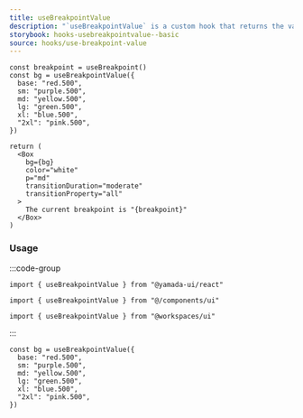 ```yaml
---
title: useBreakpointValue
description: "`useBreakpointValue` is a custom hook that returns the value of the current breakpoint from the provided object. This hook monitors changes in the window size and returns the appropriate value."
storybook: hooks-usebreakpointvalue--basic
source: hooks/use-breakpoint-value
---
```


```tsx preview functional client
const breakpoint = useBreakpoint()
const bg = useBreakpointValue({
  base: "red.500",
  sm: "purple.500",
  md: "yellow.500",
  lg: "green.500",
  xl: "blue.500",
  "2xl": "pink.500",
})

return (
  <Box
    bg={bg}
    color="white"
    p="md"
    transitionDuration="moderate"
    transitionProperty="all"
  >
    The current breakpoint is "{breakpoint}"
  </Box>
)
```

### Usage

:::code-group

```tsx [package]
import { useBreakpointValue } from "@yamada-ui/react"
```

```tsx [alias]
import { useBreakpointValue } from "@/components/ui"
```

```tsx [monorepo]
import { useBreakpointValue } from "@workspaces/ui"
```

:::

```tsx
const bg = useBreakpointValue({
  base: "red.500",
  sm: "purple.500",
  md: "yellow.500",
  lg: "green.500",
  xl: "blue.500",
  "2xl": "pink.500",
})
```
